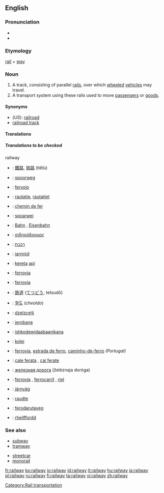 ==English==

===Pronunciation===
* {{IPA|/ɹeɪlweɪ/}}
*{{audio|en-us-railway.ogg|Audio (US)}}

===Etymology===
[[rail]] + [[way]]

===Noun===
{{wikipedia}}
{{en-noun}}

# A track, consisting of parallel [[rail]]s, over which [[wheeled]] [[vehicle]]s may travel.
# A transport system using these rails used to move [[passenger]]s or [[goods]].

====Synonyms====
*(''US''): [[railroad]]
* [[railroad track]]

====Translations====
=====Translations to be checked=====
{{checktrans}}
;railway

*{{ttbc|Chinese}}: [[鐵路]], [[铁路]] (tiělù)
*{{ttbc|Dutch}}: [[spoorweg]] {{m}}
*{{ttbc|Esperanto}}: [[fervojo]]
*{{ttbc|Finnish}}: [[rautatie]], [[rautatiet]] {{p}}
*{{ttbc|French}}: [[chemin de fer]] {{m}}
*{{ttbc|Frisian}}: [[spoarwei]]
*{{ttbc|German}}: [[Bahn]] {{f}}, [[Eisenbahn]] {{f}}
*{{ttbc|Greek}}: [[σιδηρόδρομος]] {{m}}
*{{ttbc|Hebrew}}: [[רכבת]]
*{{ttbc|Irish}}: [[iarnród]]
*{{ttbc|Indonesian}}: [[kereta]] [[api]]
*{{ttbc|Interlingua}}: [[ferrovia]]
*{{ttbc|Italian}}: [[ferrovia]] {{f}}
*{{ttbc|Japanese}}: [[鉄道]] ([[てつどう]], tetsudō)

*{{ttbc|Korean}}: [[철도]] (''cheoldo'')
*{{ttbc|Latvian}}: [[dzelzceļš]] {{m}}
*{{ttbc|Norwegian}}: [[jernbane]]
*{{ttbc|Ojibwe}}: [[ishkodewidaabaanikana]]
*{{ttbc|Polish}}: [[kolej]] {{f}}
*{{ttbc|Portuguese}}: [[ferrovia]], [[estrada de ferro]], [[caminho-de-ferro]] {{m}} ''(Portugal)''
*{{ttbc|Romanian}}: [[cale ferata]] {{f}}, [[cai ferate]] {{p}}
*{{ttbc|Russian}}: [[железная дорога]] (želéznaja doróga) {{f}}
*{{ttbc|Spanish}}: [[ferrovía]] {{f}}, [[ferrocarril]] {{m}}, [[riel]] {{m}}
*{{ttbc|Swedish}}: [[järnväg]]
*{{ttbc|Veps}}: [[raudte]]
*{{ttbc|Volapük}}: [[ferodarutaveg]]
*{{ttbc|Welsh}}: [[rheilffordd]] {{f}}


===See also===
{{top}}
* [[subway]]
* [[tramway]]
{{mid}}
* [[streetcar]]
* [[monorail]]
{{bottom}}

[[Category:Rail transportation]]

[[fr:railway]]
[[ko:railway]]
[[io:railway]]
[[id:railway]]
[[it:railway]]
[[hu:railway]]
[[ja:railway]]
[[pl:railway]]
[[ru:railway]]
[[fi:railway]]
[[ta:railway]]
[[vi:railway]]
[[zh:railway]]